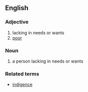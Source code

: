 ==English==
===Adjective===

#lacking in needs or wants
# [[poor]]

===Noun===

#a person lacking in needs or wants

===Related terms===
*[[indigence]]